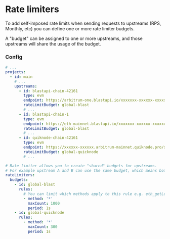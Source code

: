 # Rate limiters

To add self-imposed rate limits when sending requests to upstreams (RPS, Monthly, etc) you can define one or more rate limiter budgets.

A "budget" can be assigned to one or more upstreams, and those upstreams will share the usage of the budget.

### Config

```yaml filename="erpc.yaml"
# ...
projects:
  - id: main
    # ...
    upstreams:
      - id: blastapi-chain-42161
        type: evm
        endpoint: https://arbitrum-one.blastapi.io/xxxxxxx-xxxxxx-xxxxxxx
        rateLimitBudget: global-blast
        # ...
      - id: blastapi-chain-1
        type: evm
        endpoint: https://eth-mainnet.blastapi.io/xxxxxxx-xxxxxx-xxxxxxx
        rateLimitBudget: global-blast
        # ...
      - id: quiknode-chain-42161
        type: evm
        endpoint: https://xxxxxx-xxxxxx.arbitrum-mainnet.quiknode.pro/xxxxxxxxxxxxxxxxxxxxxxxx/
        rateLimitBudget: global-quicknode
        # ...

# Rate limiter allows you to create "shared" budgets for upstreams.
# For example upstream A and B can use the same budget, which means both of them together must not exceed the defined limits.
rateLimiters:
  budgets:
    - id: global-blast
      rules:
        # You can limit which methods apply to this rule e.g. eth_getLogs or eth_* or * (all methods).
        - method: '*'
          maxCount: 1000
          period: 1s
    - id: global-quicknode
      rules:
        - method: '*'
          maxCount: 300
          period: 1s
```
